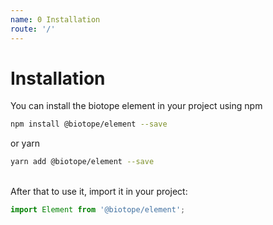 ```yaml
---
name: 0 Installation
route: '/'
---
```


# Installation
You can install the biotope element in your project using npm 
```bash
npm install @biotope/element --save
```
or yarn
```bash
yarn add @biotope/element --save
```
<br/>
After that to use it, import it in your project:

```js
import Element from '@biotope/element';
```

